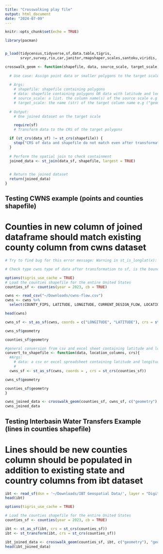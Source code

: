 ```yaml
---
title: "Crosswalking play file"
output: html_document
date: "2024-07-09"
---
```


```r
knitr::opts_chunk$set(echo = TRUE)
```


```r
library(pacman)


p_load(tidycensus,tidyverse,sf,data.table,tigris,
       srvyr,survey,rio,car,janitor,rmapshaper,scales,santoku,viridis, urbnmapr, usmap, ipumsr, dplyr, readr, terra)

```


```r
crosswalk_geom <- function(shapefile, data, source_scale, target_scale) {
  
  # Use case: Assign point data or smaller polygons to the target scale based on the larger polygons they are        # contained in. Uses st_contains to check if shape contained by another.
  
  # Args: 
    # shapefile: shapefile containing polygons
    # data: shapefile containing polygons OR data with latitude and longitude columns (can be converted to sf)
    # source_scale: a list. the column name(s) of the source scale e.g c("latitude", "longitude") or c("geometry")
    # target_scale: the name (str) of the target column name e.g ("geometry")
  
  # Output: 
    # One joined dataset on the target scale

    require(sf)
    # Transform data to the CRS of the target polygons

  if (st_crs(data_sf) != st_crs(shapefile)) {
    stop("CRS of data and shapefile do not match even after transformation.")
  }
  
  # Perform the spatial join to check containment
  joined_data <- st_join(data_sf, shapefile, largest = TRUE)
  
  
  # Return the joined dataset
  return(joined_data)
}

```

## Testing CWNS example (points and counties shapefile)
# Counties in new column of joined dataframe should match existing county column from cwns dataset
```r
# Try to find bug for this error message: Warning in st_is_longlat(x): bounding box has potentially an invalid value range for longlat data

# Check type cwns type of data after transformation to sf, is the bounding box the geom column? 


```

```r

options(tigris_use_cache = TRUE)
# Load the counties shapefile for the entire United States
counties_sf <- counties(year = 2023, cb = TRUE)

cwns <- read_csv("~/Downloads/cwns-flow.csv")
cwns <- cwns %>% 
  select(COUNTY_FIPS, LATITUDE, LONGITUDE, CURRENT_DESIGN_FLOW, LOCATION_TYPE)

head(cwns)

cwns_sf <- st_as_sf(cwns, coords = c("LONGITUDE", "LATITUDE"), crs = st_crs(counties_sf))

cwns_sf$geometry

counties_sf$geometry


```

```r
#general conversion from csv and excel sheet containing latitude and longitude columns to shapefile 
convert_to_shapefile <- function(data, location_columns, crs){
  #Args: 
    # data: a csv or excel spreadsheet containing latitude and longitude columns
    # 
  cwns_sf <- st_as_sf(cwns, coords = , crs = st_crs(counties_sf))

cwns_sf$geometry

counties_sf$geometry
}

```

```r

cwns_joined_data <- crosswalk_geom(counties_sf, cwns_sf, c("geometry"), "geometry")
cwns_joined_data
```
## Testing Interbasin Water Transfers Example (lines in counties shapefile)
# Lines should be new counties column should be populated in addition to existing state and country columns from ibt dataset
```r
ibt <- read_sf(dsn = '~/Downloads/IBT Geospatial Data/', layer = "Digitized_IBTs")
head(ibt)
```


```r

options(tigris_use_cache = TRUE)

# Load the counties shapefile for the entire United States
counties_sf <- counties(year = 2023, cb = TRUE)

ibt <- st_as_sf(ibt, crs = st_crs(counties_sf))
ibt <- st_transform(ibt, crs = st_crs(counties_sf))

ibt_joined_data <- crosswalk_geom(counties_sf, ibt, c("geometry"), "geometry")
head(ibt_joined_data)

```

